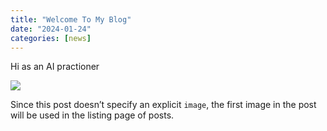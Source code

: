 ```yaml
---
title: "Welcome To My Blog"
date: "2024-01-24"
categories: [news]
---
```


Hi as an AI practioner 

![](thumbnail.jpg)

Since this post doesn't specify an explicit `image`, the first image in the post will be used in the listing page of posts.
